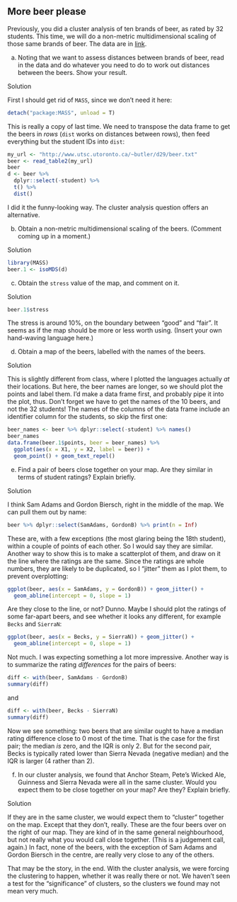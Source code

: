 ##  More beer please


 Previously, you did a cluster analysis of
ten brands of beer, as rated by 32 students. This time, we will do a
non-metric multidimensional scaling of those same brands of beer. The
data are in [link](http://www.utsc.utoronto.ca/~butler/d29/beer.txt).



(a) Noting that we want to assess distances between brands of beer,
read in the data and do whatever you need to do to work out
distances between the beers. Show your result.
 
Solution


First I should get rid of `MASS`, since we don't need it here:
```r
detach("package:MASS", unload = T)
```

       
This is really a copy of last time. We need to transpose the data
frame to get the beers in *rows* (`dist` works on
distances between rows), then feed everything but the student IDs
into `dist`:
```r
my_url <- "http://www.utsc.utoronto.ca/~butler/d29/beer.txt"
beer <- read_table2(my_url)
beer
d <- beer %>%
  dplyr::select(-student) %>%
  t() %>%
  dist()
```



I did it the funny-looking way. The cluster analysis question offers
an alternative.
 

(b) Obtain a non-metric multidimensional scaling of the
beers. (Comment coming up in a moment.)
 
Solution


```r
library(MASS)
beer.1 <- isoMDS(d)
```

     
 

(c) Obtain the `stress` value of the map, and comment on it.
 
Solution


```r
beer.1$stress
```

     

The stress is around 10\%, on the boundary between "good" and
"fair". It seems as if the map should be more or less worth
using. (Insert your own hand-waving language here.)
 

(d) Obtain a map of the beers, labelled with the names of the
beers. 
 
Solution


This is slightly different from class, where I plotted the
languages actually *at* their locations. But here, the beer
names are longer, so we should plot the points and label them. I'd
make a data frame first, and probably pipe it into the plot,
thus. Don't forget we have to get the names of the 10 beers, and
not the 32 students! The names of the columns of the data frame
include an identifier column for the students, so skip the first one:

```r
beer_names <- beer %>% dplyr::select(-student) %>% names()
beer_names
data.frame(beer.1$points, beer = beer_names) %>%
  ggplot(aes(x = X1, y = X2, label = beer)) +
  geom_point() + geom_text_repel()
```

     
 

(e) Find a pair of beers close together on your map. Are they
similar in terms of student ratings? Explain briefly.
 
Solution


I think Sam Adams and Gordon Biersch, right in the middle of the
map. We can pull them out by name:
```r
beer %>% dplyr::select(SamAdams, GordonB) %>% print(n = Inf)
```

     

These are, with a few exceptions (the most glaring being the 18th
student), within a couple of points of each other. So I would say they
are similar. Another way to show this is to make a scatterplot of
them, and draw on it the line where the ratings are the same. Since
the ratings are whole numbers, they are likely to be duplicated, so I
"jitter" them as I plot them, to prevent overplotting:

```r
ggplot(beer, aes(x = SamAdams, y = GordonB)) + geom_jitter() +
  geom_abline(intercept = 0, slope = 1)
```

 

Are they close to the line, or not? Dunno. Maybe I should plot the
ratings of some far-apart beers, and see whether it looks any
different, for example `Becks` and `SierraN`:

```r
ggplot(beer, aes(x = Becks, y = SierraN)) + geom_jitter() +
  geom_abline(intercept = 0, slope = 1)
```

 

Not much. I was expecting something a lot more impressive. Another way
is to summarize the rating *differences* for the pairs of beers:

```r
diff <- with(beer, SamAdams - GordonB)
summary(diff)
```

 

and

```r
diff <- with(beer, Becks - SierraN)
summary(diff)
```

 

Now we see something: two beers that are similar ought to have a
median rating difference close to 0 most of the time. That is the
case for the first pair; the median *is* zero, and the IQR is
only 2. But for the second pair, Becks is typically rated lower than
Sierra Nevada (negative median) and the IQR is larger (4 rather than
2). 
 

(f) In our cluster analysis, we found that Anchor Steam, Pete's
Wicked Ale, Guinness and Sierra Nevada were all in the same
cluster. Would you expect them to be close together on your map? Are
they? Explain briefly.
 
Solution


If they are in the same cluster, we would expect them to
"cluster" together on the map. Except that they don't, really.
These are the four beers over on the right of our map. They are kind
of in the same general neighbourhood, but not really what you would
call close together. (This is a judgement call, again.) In fact, none
of the beers, with the exception of Sam Adams and Gordon Biersch in
the centre, are really very close to any of the others.

That may be the story, in the end. With the cluster analysis, we were
forcing the clustering to happen, whether it was really there or
not. We haven't seen a test for the "significance" of clusters, so
the clusters we found may not mean very much.
 


